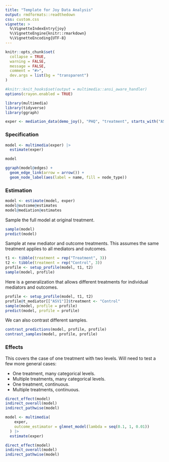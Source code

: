 ```yaml
---
title: "Template for Joy Data Analysis"
output: rmdformats::readthedown
css: custom.css
vignette: >
  %\VignetteIndexEntry{joy}
  %\VignetteEngine{knitr::rmarkdown}
  %\VignetteEncoding{UTF-8}
---
```


```r
knitr::opts_chunk$set(
  collapse = TRUE, 
  warning = FALSE,
  message = FALSE, 
  comment = "#>",
  dev.args = list(bg = "transparent")
)

#knitr::knit_hooks$set(output = multimedia::ansi_aware_handler)
options(crayon.enabled = TRUE)
```

```r
library(multimedia)
library(tidyverse)
library(ggraph)

exper <- mediation_data(demo_joy(), "PHQ", "treatment", starts_with("ASV"))
```

### Specification

```r
model <- multimedia(exper) |>
  estimate(exper)

model
```

```r
ggraph(model@edges) +
  geom_edge_link(arrow = arrow()) +
  geom_node_label(aes(label = name, fill = node_type))
```

### Estimation

```r
model <- estimate(model, exper)
model@outcome@estimates
model@mediation@estimates
```

Sample the full model at original treatment.

```r
sample(model)
predict(model)
```

Sample at new mediator and outcome treatments. This assumes the same treatment
applies to all mediators and outcomes.

```r
t1 <- tibble(treatment = rep("Treatment", 3))
t2 <- tibble(treatment = rep("Control", 3))
profile <- setup_profile(model, t1, t2)
sample(model, profile)
```

Here is a generalization that allows different treatments for individual
mediators and outcomes.

```r
profile <- setup_profile(model, t1, t2)
profile@t_mediator[["ASV1"]]$treatment <- "Control"
sample(model, profile = profile)
predict(model, profile = profile)
```

We can also contrast different samples.

```r
contrast_predictions(model, profile, profile)
contrast_samples(model, profile, profile)
```


### Effects

This covers the case of one treatment with two levels. Will need to test a few
more general cases:

* One treatment, many categorical levels.
* Multiple treatments, many categorical levels.
* One treatment, continuous.
* Multiple treatments, continuous.

```r
direct_effect(model)
indirect_overall(model)
indirect_pathwise(model)
```

```r
model <- multimedia(
    exper, 
    outcome_estimator = glmnet_model(lambda = seq(0.1, 1, 0.01))
  ) |>
  estimate(exper)

direct_effect(model)
indirect_overall(model)
indirect_pathwise(model)
```
